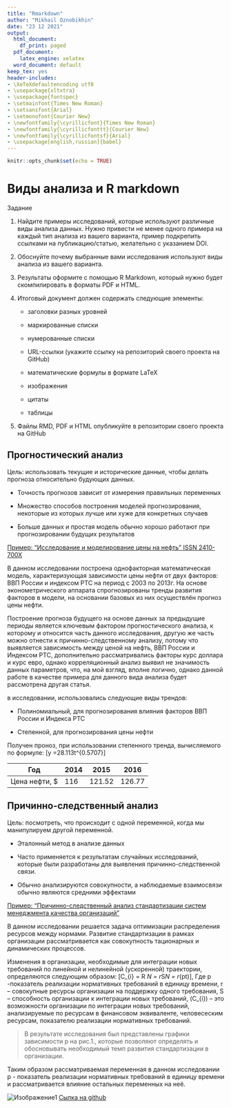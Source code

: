 ```yaml
---
title: "Rmarkdown"
author: "Mikhail Oznobikhin"
date: "23 12 2021"
output:
  html_document:
    df_print: paged
  pdf_document:
    latex_engine: xelatex
  word_document: default
keep_tex: yes
header-includes:
- \XeTeXdefaultencoding utf8
- \usepackage{xltxtra}
- \usepackage{fontspec}
- \setmainfont{Times New Roman}
- \setsansfont{Arial}
- \setmonofont{Courier New}
- \newfontfamily{\cyrillicfont}{Times New Roman}
- \newfontfamily{\cyrillicfonttt}{Courier New}
- \newfontfamily{\cyrillicfontsf}{Arial}
- \usepackage[english,russian]{babel}
---
```


```r
knitr::opts_chunk$set(echo = TRUE)
```


# Виды анализа и R markdown

Задание

1. Найдите примеры исследований, которые используют различные виды анализа данных. Нужно привести не менее одного примера на каждый тип анализа из вашего варианта, пример подкрепить ссылками на публикацию/статью, желательно с указанием DOI.

2. Обоснуйте почему выбранные вами исследования используют виды анализа из вашего варианта.

3. Результаты оформите с помощью R Markdown, который нужно будет скомпилировать в форматы PDF и HTML.

4. Итоговый документ должен содержать следующие элементы:

    + заголовки разных уровней

    + маркированные списки

    + нумерованные списки

    + URL-ссылки (укажите ссылку на репозиторий своего проекта на GitHub)

    + математические формулы в формате LaTeX

    + изображения

    + цитаты

    + таблицы

5. Файлы RMD, PDF и HTML опубликуйте в репозитории своего проекта на GitHub

## Прогностический анализ

Цель: использовать текущие и исторические данные, чтобы делать прогноза относительно будующих данных.

* Точность прогнозов зависит от измерения правильных переменных

* Множество способов построения моделей прогнозирования, некоторые из которых лучше или хуже для конкретных случаев

* Больше данных и простая модель обычно хорошо работают при прогнозировании будущих результатов

[Пример: “Исследование и моделирование цены на нефть” ISSN 2410-700X](https://cyberleninka.ru/article/n/issledovanie-i-modelirovanie-tseny-na-neft/viewer)

В данном исследовании построена однофакторная математическая модель, характеризующая зависимости цены нефти от двух факторов: ВВП России и индексом РТС на период с 2003 по 2013г. На основе эконометрического аппарата спрогнозированы тренды развития факторов в модели, на основании базовых из них осуществлён прогноз цены нефти.

Построение прогноза будущего на основе данных за предыдущие периоды является ключевым фактором прогностического анализа, к которому и относится часть данного исследования, другую же часть можно отнести к причинно-следственному анализу, потому что выявляется зависимость между ценой на нефть, ВВП России и Индексом РТС, дополнительно рассматривались факторы курс доллара и курс евро, однако корреляционный анализ выявил не значимость данных параметров, что, на мой взгляд, вполне логично, однако данной работе в качестве примера для данного вида анализа будет рассмотрена другая статья.

в исследовании, использовались следующие виды трендов:

* Полиномиальный, для прогнозирования влияния факторов ВВП России и Индекса РТС

* Степенной, для прогнозирования цены нефти

Получен проноз, при использовании степенного тренда, вычисляемого по формуле: \[y =28.113t^{0.5707}\]

|Год           | 2014| 2015  | 2016  |
|--------------|-----|-------|-------|
|Цена нефти, $ | 116 | 121.52| 126.77|

## Причинно-следственный анализ

Цель: посмотреть, что происходит с одной переменной, когда мы манипулируем другой переменной.

* Эталонный метод в анализе данных

* Часто применяется к результатам случайных исследований, которые были разработаны для выявления причинно-следственной связи.

* Обычно анализируются совокупности, а наблюдаемые взаимосвязи обычно являются средними эффектами

[Пример: “Причинно-следственный анализ стандартизации систем менеджмента качества организаций”](https://cyberleninka.ru/article/n/prichinno-sledstvennyy-analiz-standartizatsii-sistem-menedzhmenta-kachestva-organizatsiy/viewer)

В данном исследовании решается задача оптимизации распределения ресурсов между нормами. Развитие стандартизации в рамках организации рассматривается как совокупность тационарных и динамических процессов.

Изменения в организации, необходимые для интеграции новых требований по линейной и нелинейной (ускоренной) траектории, определяются следующим образом: \[\delta C_{i} = R *\partial N = r*S*\triangle N = r*\frac{p}{t}\partial(pt)\], Где p -показатель реализации нормативных требований в единицу времени, r – совокупные ресурсы организации на поддержку одного требования, S – способность организации к интеграции новых требований,  \(C_{i}\) – это возможности организации по интеграции новых требований, анализируемые по ресурсам в финансовом эквиваленте, человесеским ресурсам, показателю реализации нормативных требований.

>В результате исследования был представлены графики зависимости p на рис.1., которые позволяют определять и обосновывать необходимый темп развития стандартизации в организации. 

Таким образом рассматриваемая переменная в данном исследовании p - показатель реализации нормативных требований в единицу времени и рассматривается влияние остальных переменных на неё.

![Изображение1](./1.png)
[Сылка на github](https://github.com/MikhailOznobikhin/Rmarkdown)
